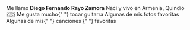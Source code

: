 <TextWithEmoji emoji="👤">
  Me llamo <strong>Diego Fernando Rayo Zamora</strong>
</TextWithEmoji>

<TextWithEmoji emoji="🏠">
  Nací y vivo en <Link href="https://goo.gl/maps/NGpchAb1PBkR9aQF9">Armenia, Quindío</Link> 🇨🇴
</TextWithEmoji>

<TextWithEmoji emoji="🎸">
  Me gusta mucho{" "}
  <Link href={DATA.ROUTES.MUSIC} isNextLink>
    tocar guitarra
  </Link>
</TextWithEmoji>

<TextWithEmoji emoji="📸">
  Algunas de mis <Link href={DATA.WEBSITE_METADATA.social["500px"]}>fotos</Link> favoritas
</TextWithEmoji>

<TextWithEmoji emoji="🎶">
  Algunas de mis{" "}
  <Link href="https://open.spotify.com/playlist/2iSnWl4KZ7znS5gzBDurYN?si=4mNoMmK6T1alQbXZP-QilQ">
    canciones
  </Link>{" "}
  favoritas
</TextWithEmoji>
